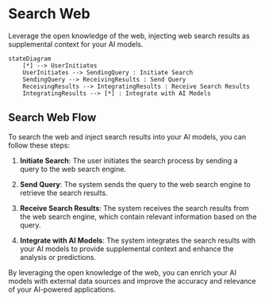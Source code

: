 # Search Web

Leverage the open knowledge of the web, injecting web search 
results as supplemental context for your AI models.
```mermaid
stateDiagram
    [*] --> UserInitiates
    UserInitiates --> SendingQuery : Initiate Search
    SendingQuery --> ReceivingResults : Send Query
    ReceivingResults --> IntegratingResults : Receive Search Results
    IntegratingResults --> [*] : Integrate with AI Models
```

## Search Web Flow

To search the web and inject search results into your AI models, you can follow these steps:

1. **Initiate Search**: The user initiates the search process by sending a query to the web search engine.

2. **Send Query**: The system sends the query to the web search engine to retrieve the search results.

3. **Receive Search Results**: The system receives the search results from the web search engine, which contain relevant information based on the query.

4. **Integrate with AI Models**: The system integrates the search results with your AI models to provide supplemental context and enhance the analysis or predictions.

By leveraging the open knowledge of the web, you can enrich your AI models with external data sources and improve the accuracy and relevance of your AI-powered applications.

